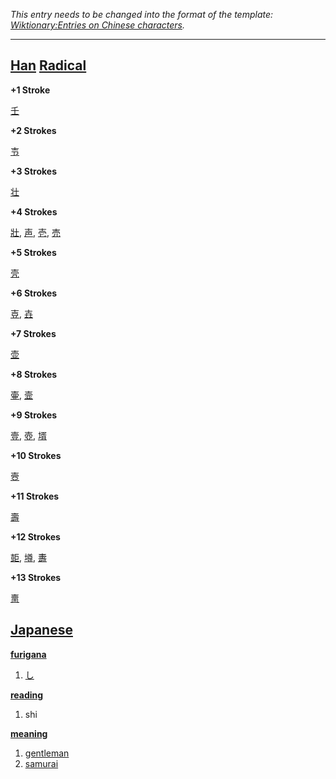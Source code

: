 ''This entry needs to be changed into the format of the template: [[Wiktionary:Entries on Chinese characters]].''
----

== [[Han]] [[Radical]] ==

'''+1 Stroke'''

[[壬]]

'''+2 Strokes'''

[[壭]]

'''+3 Strokes'''

[[壮]]

'''+4 Strokes'''

[[壯]], [[声]], [[壱]], [[売]]

'''+5 Strokes'''

[[壳]]

'''+6 Strokes'''

[[壴]], [[壵]]

'''+7 Strokes'''

[[壶]]

'''+8 Strokes'''

[[壷]], [[壸]]

'''+9 Strokes'''

[[壹]], [[壺]], [[壻]]

'''+10 Strokes'''

[[壼]]

'''+11 Strokes'''

[[壽]]

'''+12 Strokes'''

[[壾]], [[壿]], [[夀]]

'''+13 Strokes'''

[[夁]]

== [[Japanese]] ==                                          

'''[[furigana]]'''
# [[し]]

'''[[reading]]'''
# shi

'''[[meaning]]'''
# [[gentleman]]
# [[samurai]]